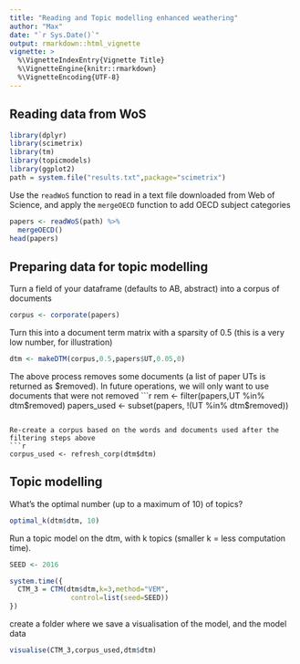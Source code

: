 ```yaml
---
title: "Reading and Topic modelling enhanced weathering"
author: "Max"
date: "`r Sys.Date()`"
output: rmarkdown::html_vignette
vignette: >
  %\VignetteIndexEntry{Vignette Title}
  %\VignetteEngine{knitr::rmarkdown}
  %\VignetteEncoding{UTF-8}
---
```


## Reading data from WoS

```r
library(dplyr)
library(scimetrix)
library(tm)
library(topicmodels)
library(ggplot2)
path = system.file("results.txt",package="scimetrix")
```

Use the `readWoS` function to read in a text file downloaded from Web of Science, and apply the `mergeOECD` function to add OECD subject categories
```r
papers <- readWoS(path) %>%
  mergeOECD()
head(papers)
```

## Preparing data for topic modelling

Turn a field of your dataframe (defaults to AB, abstract) into a corpus of documents
```r
corpus <- corporate(papers)
```

Turn this into a document term matrix with a sparsity of 0.5 (this is a very low number, for illustration)
```r
dtm <- makeDTM(corpus,0.5,papers$UT,0.05,0)
```

The above process removes some documents (a list of paper UTs is returned as $removed). In future operations, we will only want to use documents that were not removed
```r
rem <- filter(papers,UT %in% dtm$removed)
papers_used <- subset(papers, !(UT %in% dtm$removed))
```

Re-create a corpus based on the words and documents used after the filtering steps above
```r
corpus_used <- refresh_corp(dtm$dtm)
```


## Topic modelling
What's the optimal number (up to a maximum of 10) of topics?
```r
optimal_k(dtm$dtm, 10)
```


Run a topic model on the dtm, with k topics (smaller k = less computation time).
```r
SEED <- 2016

system.time({
  CTM_3 = CTM(dtm$dtm,k=3,method="VEM",
               control=list(seed=SEED))
})

```


create a folder where we save a visualisation of the model, and the model data
```r
visualise(CTM_3,corpus_used,dtm$dtm)
```



